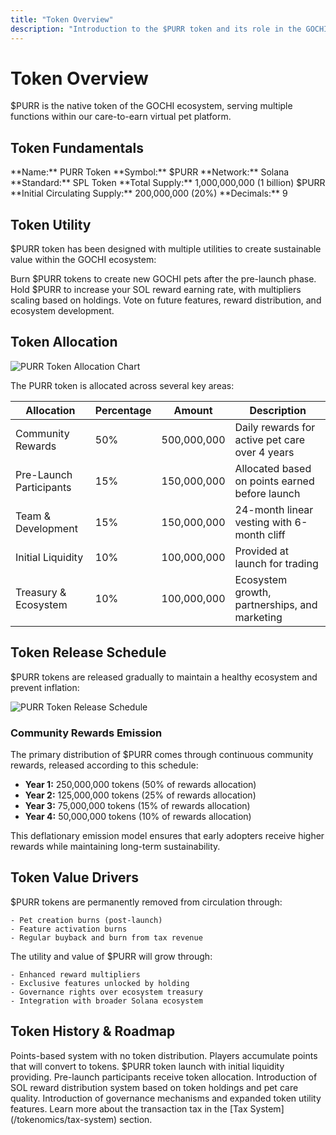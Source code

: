 ```yaml
---
title: "Token Overview"
description: "Introduction to the $PURR token and its role in the GOCHI ecosystem"
---
```


# Token Overview

$PURR is the native token of the GOCHI ecosystem, serving multiple functions within our care-to-earn virtual pet platform.

## Token Fundamentals

<CardGroup cols={2}>
  <Card title="Token Name" icon="tag">
    **Name:** PURR Token  
    **Symbol:** $PURR  
    **Network:** Solana  
    **Standard:** SPL Token
  </Card>
  
  <Card title="Supply Details" icon="coins">
    **Total Supply:** 1,000,000,000 (1 billion) $PURR  
    **Initial Circulating Supply:** 200,000,000 (20%)  
    **Decimals:** 9
  </Card>
</CardGroup>

## Token Utility

$PURR token has been designed with multiple utilities to create sustainable value within the GOCHI ecosystem:

<CardGroup cols={3}>
  <Card title="Pet Creation" icon="paw">
    Burn $PURR tokens to create new GOCHI pets after the pre-launch phase.
  </Card>
  
  <Card title="Reward Multiplier" icon="chart-line">
    Hold $PURR to increase your SOL reward earning rate, with multipliers scaling based on holdings.
  </Card>
  
  <Card title="Governance" icon="landmark-dome">
    Vote on future features, reward distribution, and ecosystem development.
  </Card>
</CardGroup>

## Token Allocation

<Frame>
  <img src="/images/token-allocation.png" alt="PURR Token Allocation Chart" />
</Frame>

The PURR token is allocated across several key areas:

| Allocation | Percentage | Amount | Description |
|------------|------------|--------|-------------|
| Community Rewards | 50% | 500,000,000 | Daily rewards for active pet care over 4 years |
| Pre-Launch Participants | 15% | 150,000,000 | Allocated based on points earned before launch |
| Team & Development | 15% | 150,000,000 | 24-month linear vesting with 6-month cliff |
| Initial Liquidity | 10% | 100,000,000 | Provided at launch for trading |
| Treasury & Ecosystem | 10% | 100,000,000 | Ecosystem growth, partnerships, and marketing |

## Token Release Schedule

$PURR tokens are released gradually to maintain a healthy ecosystem and prevent inflation:

<Frame>
  <img src="/images/token-release.png" alt="PURR Token Release Schedule" />
</Frame>

### Community Rewards Emission

The primary distribution of $PURR comes through continuous community rewards, released according to this schedule:

- **Year 1:** 250,000,000 tokens (50% of rewards allocation)
- **Year 2:** 125,000,000 tokens (25% of rewards allocation)
- **Year 3:** 75,000,000 tokens (15% of rewards allocation)
- **Year 4:** 50,000,000 tokens (10% of rewards allocation)

This deflationary emission model ensures that early adopters receive higher rewards while maintaining long-term sustainability.

## Token Value Drivers

<CardGroup cols={2}>
  <Card title="Burn Mechanics" icon="fire">
    $PURR tokens are permanently removed from circulation through:
    
    - Pet creation burns (post-launch)
    - Feature activation burns
    - Regular buyback and burn from tax revenue
  </Card>
  
  <Card title="Utility Expansion" icon="expand">
    The utility and value of $PURR will grow through:
    
    - Enhanced reward multipliers
    - Exclusive features unlocked by holding
    - Governance rights over ecosystem treasury
    - Integration with broader Solana ecosystem
  </Card>
</CardGroup>

## Token History & Roadmap

<Steps>
  <Step title="Pre-Launch Phase">
    Points-based system with no token distribution. Players accumulate points that will convert to tokens.
  </Step>
  
  <Step title="Genesis Event">
    $PURR token launch with initial liquidity providing. Pre-launch participants receive token allocation.
  </Step>
  
  <Step title="Ecosystem Growth">
    Introduction of SOL reward distribution system based on token holdings and pet care quality.
  </Step>
  
  <Step title="Utility Expansion">
    Introduction of governance mechanisms and expanded token utility features.
  </Step>
</Steps>

<Card title="View Related Information" icon="arrow-right">
  Learn more about the transaction tax in the [Tax System](/tokenomics/tax-system) section.
</Card>
